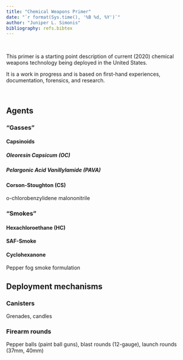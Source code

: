 ```yaml
---
title: "Chemical Weapons Primer"
date: "`r format(Sys.time(), '%B %d, %Y')`"
author: "Juniper L. Simonis"
bibliography: refs.bibtex
---
```


<br>

This primer is a starting point description of current (2020) chemical weapons technology being deployed in the United States.

It is a work in progress and is based on first-hand experiences, documentation, forensics, and research.

<br>

## Agents

### "Gasses"

#### Capsinoids

##### Oleoresin Capsicum (OC)

##### Pelargonic Acid Vanillylamide (PAVA) 

#### Corson-Stoughton (CS)

o-chlorobenzylidene malononitrile



### "Smokes"

#### Hexachloroethane (HC)

#### SAF-Smoke 

#### Cyclohexanone

Pepper fog smoke formulation 


## Deployment mechanisms

### Canisters

Grenades, candles

### Firearm rounds

Pepper balls (paint ball guns), blast rounds (12-gauge), launch rounds (37mm, 40mm)


